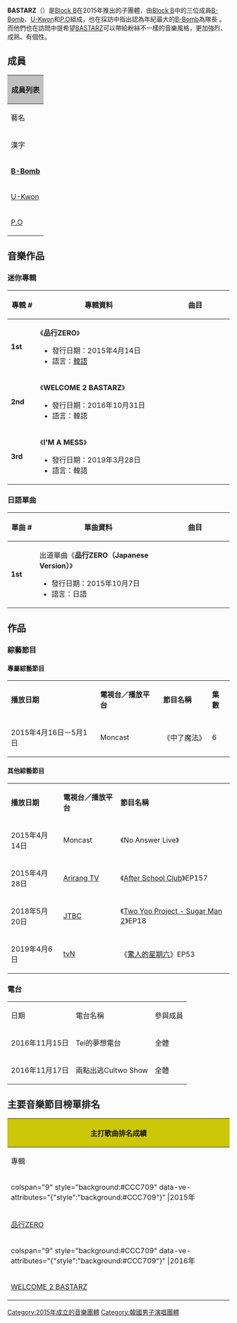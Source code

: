 {{unreferenced|time=2019-03-25T12:16:21+00:00}}
{{藝人
| 姓名 = BASTARZ<br />바스타즈
| 類型 = 組合
| 圖片 = http://img.kpopmap.com/wp-content/uploads_kpopmap/2016/10/BLOCKB-BASTARZ-TEASER-CUT.png
| 圖片簡介 = 左起：U-Kwon、B-Bomb、P.O
| 圖片尺寸 = 600 × 353
| 中文名 =
| 外文名 = 바스타즈
| 外文 = ko
| 英文名 = BASTARZ
| 國籍 = {{KOR}}
| 職業 = 歌手組合
| 音樂類型 = [[K-Pop|K-Pop]]、[[嘻哈|嘻哈]]、[[Rapping|Rapping]]
| 出道作品 = 《품행제로》（品行Zero）
| 代表作品 = 《품행제로》（品行Zero）、《Make It Rain》
| 活躍年代 = 2015年至今
| 出道日期 ={{start date and age|2015|4|14}}
| 唱片公司 = [[CJ_E&M|CJ E&M]]（韓國）<br>[[國王唱片|國王唱片]]（日本）<br>[[華納音樂_(台灣)|華納音樂]]（亞洲）
| 經紀公司 = Seven Seasons（2015年－2016年）<br />KQ娛樂（2016年－）
| 網站 = {{URL|www.sevenseasons.co.kr}}
| 現任成員 = [[B-Bomb|B-Bomb]]<br />[[U-Kwon|U-Kwon]]<br />[[P.O|P.O]]
}}

'''BASTARZ'''（{{lang-ko|'''바스타즈'''}}）是[[Block_B|Block B]]在2015年推出的子團體，由[[Block_B|Block B]]中的三位成員[[B-Bomb|B-Bomb]]、[[U-Kwon|U-Kwon]]和[[P.O|P.O]]組成，也在採訪中指出認為年紀最大的[[B-Bomb|B-Bomb]]為隊長 。而他們也在訪問中提希望[[BASTARZ|BASTARZ]]可以帶給粉絲不一樣的音樂風格，更加強烈、成熟、有個性。

== 成員 ==
{| class="wikitable" style="text-align:center"
! colspan="9" style="background:silver"|成員列表
|- 
! colspan=2 |藝名
! colspan=3 |諺文
! rowspan=2 |出生日期/出生地
|- 
! 漢字
! 諺文
! 漢字
! 韓文
! 羅馬拼音
|-
| '''[[B-Bomb|B-Bomb]]'''
| '''비범'''
| '''李敃赫'''
| '''이민혁'''
| '''Lee Minhyuk'''
| {{Birth date and age|1990|12|14}}<br>{{KOR}}[[首爾特別市|首爾特別市]][[松坡區|松坡區]]
|-
| [[U-Kwon|U-Kwon]]
| 유권
| 金有權
| 김유권
| Kim Yookwon
| {{Birth date and age|1992|4|9}}<br>{{KOR}}[[京畿道|京畿道]][[水原市|水原市]][[長安區_(水原市)|長安區]]
|-
| [[P.O|P.O]]
| 피오
| 表志勳
| 표지훈
| Pyo Jihoon
| {{Birth date and age|1993|2|2}}<br>{{KOR}}[[首爾特別市|首爾特別市]][[麻浦區|麻浦區]]{{link-ko|城山洞|성산동 (서울)}}
|}

== 音樂作品 ==
===迷你專輯===
{| class="wikitable" style="text-align:center"
!width="60px"| 專輯 #
!width="350px"| 專輯資料
!width="200px"| 曲目
|- bgcolor="#F0F8FF"
| '''1st'''
| align="left"| 《'''品行ZERO'''》
* 發行日期：2015年4月14日
* 語言：[[韓語|韓語]]
|style="font-size: 85%;"|
{{hidden|曲目|
#'''品行ZERO（품행제로）'''
#查理卓別林（찰리채플린）
#盜賊（도둑）
#NOBODY BUT YOU
#殺了我吧（배째）（Feat. Incredible）
#品行ZERO（INST.）}}
|- bgcolor="#FFFFFF"
|'''2nd'''
| align="left"|《'''WELCOME 2 BASTARZ'''》
* 發行日期：2016年10月31日
* 語言：韓語
|style="font-size: 85%;"|
{{hidden|曲目|
#自私的東西（이기적인 걸）
#'''Make It Rain'''
#That's Right
#緊緊地（타이트하게）
#尋找隱藏的圖片（숨은 그림 찾기）}}
|- bgcolor="#F0F8FF"
| '''3rd'''
| align="left"| 《'''I'M A MESS'''》
* 發行日期：2019年3月28日
* 語言：韓語
|style="font-size: 85%;"|
{{hidden|曲目|
#'''Messed Up'''
#'''Help Me'''
#'''From Seoul'''
#'''If Not Me Who'''
#'''Easy'''
#'''Recognize'''
#'''Let's Ride'''
#'''Comme des Garcons'''
}}
|}

=== 日語單曲 ===
{| class="wikitable" style="text-align:center"
!width="60px"| 單曲 #
!width="350px"| 單曲資料
!width="200px"| 曲目
|- bgcolor="#F0F8FF"
| '''1st'''
| align="left"| 出道單曲《'''品行ZERO（Japanese Version）'''》
* 發行日期：2015年10月7日
* 語言：日語
| align="left" style="font-size: 85%;"|
{{hidden|成員個人盤曲目|
# 品行ZERO（Japanese Version）
# Charlie Chaplin（Japanese Version）}}
{{hidden|通常盤曲目|
# 品行ZERO（Japanese Version）
# 品行ZERO（Karaoke Version）}}
|}

== 作品 ==
=== 綜藝節目 ===

==== 專屬綜藝節目 ====
{| class="wikitable" style="text-align:center"
|-style="background:silver"
| '''播放日期'''
| '''電視台／播放平台'''
| '''節目名稱'''
| '''集數'''
|-
| 2015年4月16日－5月1日 || Moncast || 《中了魔法》 ||6
|}

==== 其他綜藝節目 ====
{| class="wikitable" style="text-align:center"
|-style="background:silver"
| '''播放日期'''
| '''電視台／播放平台'''
| '''節目名稱'''
|-
|  2015年4月14日||Moncast|| 《No Answer Live》
|-
| 2015年4月28日 ||[[Arirang_TV|Arirang TV]] || 《[[After_School_Club|After School Club]]》EP157
|-
| 2018年5月20日 ||[[JTBC|JTBC]] || 《[[Two_Yoo_Project_-_Sugar_Man|Two Yoo Project - Sugar Man 2]]》EP18
|-
| 2019年4月6日 ||[[tvN|tvN]] || 《[[驚人的星期六|驚人的星期六]]》EP53
|}

=== 電台 ===
{| class="wikitable"
|-style="background:silver; font-weight:bold; text-align:center;"
|日期||電台名稱||參與成員
|-
| 2016年11月15日 || Tei的夢想電台 || 全體
|-
|  2016年11月17日 || 兩點出逃Cultwo Show || 全體
|}

== 主要音樂節目榜單排名 ==
{| class="wikitable" style="font-size:small"
! colspan="9" style="background:#CCC709" |主打歌曲排名成績
|-
!專輯
!歌曲
![[Mnet媒體|Mnet]]<br><small>《[[M!_Countdown|M! Countdown]]》</small>
![[KBS第2頻道|KBS2]]<br><small>《[[音乐银行|Music Bank]]》</small>
![[文化廣播_(韓國)|MBC]]<br><small>《[[Show!_音樂中心|Show! 音樂中心]]》</small>
![[SBS_(韓國)|SBS]]<br><small>《[[SBS人氣歌謠|人氣歌謠]]》</small>
!{{link-ko|MBC Music|MBC 뮤직}}<br><small>《[[Show_Champion|Show Champion]]》</small>
!SBS MTV<br><small>《[[THE_SHOW_(SBS_MTV節目)|THE SHOW]]》</small>
!備註
|-
! colspan="9" style="background:#CCC709" data-ve-attributes="{"style":"background:#CCC709"}" |2015年
|-
| rowspan="2" |[[品行ZERO|品行ZERO]]
|品行ZERO
|4
|6
|6
|6
|7
|2
|
|-
|查理卓別林
|/
|/
|/
|24
|
|
|
|-
! colspan="9" style="background:#CCC709" data-ve-attributes="{"style":"background:#CCC709"}" |2016年
|-
| rowspan="2" |[[WELCOME_2_BASTARZ|WELCOME 2 BASTARZ]]
|自私的東西
|/
|39
| style="background:#808080" data-ve-attributes="{"style":"background:#808080"}" | 
|19
|
|
|
|-
|Make It Rain
|9
|/
| style="background:#808080" data-ve-attributes="{"style":"background:#808080"}" | 
|/
|
|2
|
|}
{{Block B}}

[[Category:2015年成立的音樂團體|Category:2015年成立的音樂團體]]
[[Category:韓國男子演唱團體|Category:韓國男子演唱團體]]